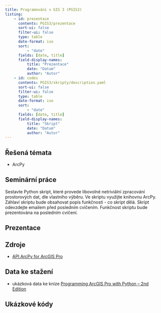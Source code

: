 ```yaml
---
title: Programování v GIS 3 (PGIS3)
listing:
    - id: prezentace
      contents: PGIS3/prezentace
      sort-ui: false
      filter-ui: false
      type: table
      date-format: iso
      sort:
          - "date"
      fields: [date, title] 
      field-display-names:
          title: "Prezentace"
          date: "Datum"
          author: "Autor"
    - id: codes
      contents: PGIS3/skripty/description.yaml
      sort-ui: false
      filter-ui: false
      type: table
      date-format: iso
      sort:
          - "date"
      fields: [date, title] 
      field-display-names:
          title: "Skript"
          date: "Datum"
          author: "Autor"
---
```


## Řešená témata{.topics}

- [ArcPy]{.software}

## Seminární práce{.seminar-work}

Sestavte Python skript, které provede libovolné netriviální zpracování prostorových dat, dle vlastního výběru. Ve skriptu využijte knihovnu [ArcPy]{.software}. Záhlaví skriptu bude obsahovat popis funkčnosti - co skript dělá. Skript odevzdejte emailem před posledním cvičením. Funkčnost skriptu bude prezentována na posledním cvičení.


## Prezentace{.presentations}

::: {#prezentace}
:::

## Zdroje{.sources}

- [API ArcPy for ArcGIS Pro](https://pro.arcgis.com/en/pro-app/latest/arcpy/main/arcgis-pro-arcpy-reference.htm)

## Data ke stažení{.data-sources}

- ukázková data ke knize [Programming ArcGIS Pro with Python – 2nd Edition](https://geospatialtraining.com/books/programming-arcgis-pro-with-python-2nd-edition/)

## Ukázkové kódy{.codes}

::: {#codes}
:::